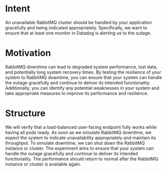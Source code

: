 # Intent

An unavailable RabbitMQ cluster should be handled by your application gracefully and being indicated appropriately. Specifically, we want to ensure that at least one monitor in Datadog is alerting us to the outage.

# Motivation

RabbitMQ downtime can lead to degraded system performance, lost data, and potentially long system recovery times. By testing the resilience of your system to RabbitMQ downtime, you can ensure that your system can handle the outage gracefully and continue to deliver its intended functionality. Additionally, you can identify any potential weaknesses in your system and take appropriate measures to improve its performance and resilience.

# Structure

We will verify that a load-balanced user-facing endpoint fully works while having all pods ready. As soon as we simulate RabbitMQ downtime, we expect the system to indicate unavailability appropriately and maintain its throughput. To simulate downtime, we can shut down the RabbitMQ instance or cluster. The experiment aims to ensure that your system can handle the outage gracefully and continue to deliver its intended functionality. The performance should return to normal after the RabbitMQ instance or cluster is available again.